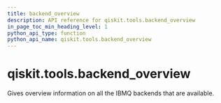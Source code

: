 ```yaml
---
title: backend_overview
description: API reference for qiskit.tools.backend_overview
in_page_toc_min_heading_level: 1
python_api_type: function
python_api_name: qiskit.tools.backend_overview
---
```


<span id="qiskit-tools-backend-overview" />

# qiskit.tools.backend\_overview

<Function id="qiskit.tools.backend_overview" isDedicatedPage={true} github="https://github.com/qiskit/qiskit/tree/stable/0.21/qiskit/tools/monitor/overview.py" signature="backend_overview()">
  Gives overview information on all the IBMQ backends that are available.
</Function>

